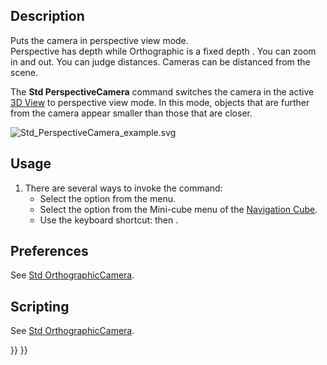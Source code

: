 <languages/>

{{Docnav
|[[Std_OrthographicCamera|OrthographicCamera]]
|[[Std_MainFullscreen|MainFullscreen]]
|[[Std_View_Menu|Std View Menu]]
|IconL=Std_OrthographicCamera.svg
|IconR=Std_MainFullscreen.svg
|IconC=Freecad.svg
}}

<div class="mw-translate-fuzzy">
{{GuiCommand/es|Name=Std PerspectiveCamera|Name/es=Std PerspectiveCamera|MenuLocation=[[Std View Menu/es|View]] → Perspective view‏‎||Workbenches=All|Shortcut=|SeeAlso=[[Std OrthographicCamera/es|Orthographic view]]}}
</div>

<span id="Description"></span>
<div class="mw-translate-fuzzy">
==Description==
Puts the camera in perspective view mode.<br />
Perspective has depth while Orthographic is a fixed depth . You can zoom in and out. You can judge distances. Cameras can be distanced from the scene.<br />
</div>

The '''Std PerspectiveCamera''' command switches the camera in the active [[3D_View|3D View]] to perspective view mode. In this mode, objects that are further from the camera appear smaller than those that are closer.

[[Image:Std_PerspectiveCamera_example.svg]]
{{Caption|Two cubes with the same dimensions in perspective view}}

==Usage==

# There are several ways to invoke the command:
#* Select the {{MenuCommand|View → [[Image:Std_PerspectiveCamera.svg|16px]] Perspective View}} option from the menu.
#* Select the {{MenuCommand|[[Image:Std_PerspectiveCamera.svg|16px]] Perspective View}} option from the Mini-cube menu of the [[Navigation_Cube|Navigation Cube]].
#* Use the keyboard shortcut: {{KEY|V}} then {{KEY|P}}.

==Preferences==

See [[Std_OrthographicCamera#Preferences|Std OrthographicCamera]].

==Scripting==

See [[Std_OrthographicCamera#Scripting|Std OrthographicCamera]].


{{Docnav
|[[Std_OrthographicCamera|OrthographicCamera]]
|[[Std_MainFullscreen|MainFullscreen]]
|[[Std_View_Menu|Std View Menu]]
|IconL=Std_OrthographicCamera.svg
|IconR=Std_MainFullscreen.svg
|IconC=Freecad.svg
}}

{{Std_Base_navi{{#translation:}}}}
{{Userdocnavi{{#translation:}}}}